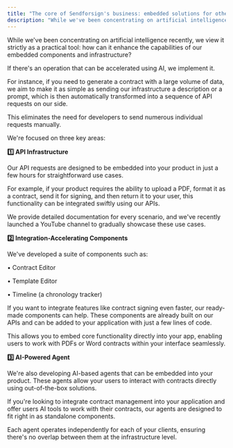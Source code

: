 ```yaml
---
title: "The core of Sendforsign's business: embedded solutions for other companies"
description: "While we've been concentrating on artificial intelligence recently, we view it strictly as a practical tool."
---
```


While we've been concentrating on artificial intelligence recently, we view it strictly as a practical tool: how can it enhance the capabilities of our embedded components and infrastructure?

If there's an operation that can be accelerated using AI, we implement it.

For instance, if you need to generate a contract with a large volume of data, we aim to make it as simple as sending our infrastructure a description or a prompt, which is then automatically transformed into a sequence of API requests on our side.

This eliminates the need for developers to send numerous individual requests manually.

We're focused on three key areas:

**1️⃣ API Infrastructure**

Our API requests are designed to be embedded into your product in just a few hours for straightforward use cases.

For example, if your product requires the ability to upload a PDF, format it as a contract, send it for signing, and then return it to your user, this functionality can be integrated swiftly using our APIs.

We provide detailed documentation for every scenario, and we've recently launched a YouTube channel to gradually showcase these use cases.

**2️⃣ Integration-Accelerating Components**

We've developed a suite of components such as:

• Contract Editor

• Template Editor

• Timeline (a chronology tracker)

If you want to integrate features like contract signing even faster, our ready-made components can help. These components are already built on our APIs and can be added to your application with just a few lines of code.

This allows you to embed core functionality directly into your app, enabling users to work with PDFs or Word contracts within your interface seamlessly.

**3️⃣ AI-Powered Agent**

We're also developing AI-based agents that can be embedded into your product. These agents allow your users to interact with contracts directly using out-of-the-box solutions.

If you're looking to integrate contract management into your application and offer users AI tools to work with their contracts, our agents are designed to fit right in as standalone components.

Each agent operates independently for each of your clients, ensuring there's no overlap between them at the infrastructure level.

